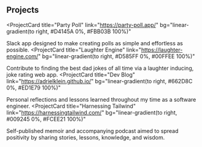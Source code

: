 ## Projects

<ProjectCard
  title="Party Poll"
  link="https://party-poll.app/"
  bg="linear-gradient(to right, #D4145A 0%, #FBB03B 100%)"
>
  Slack app designed to make creating polls as simple and effortless as possible.
</ProjectCard>
<ProjectCard
  title="Laughter Engine"
  link="https://laughter-engine.com/"
  bg="linear-gradient(to right, #D585FF 0%, #00FFEE 100%)"
>
  Contribute to finding the best dad jokes of all time via a laughter inducing, joke rating web app.
</ProjectCard>
<ProjectCard
  title="Dev Blog"
  link="https://adrielklein.github.io/"
  bg="linear-gradient(to right, #662D8C 0%, #ED1E79 100%)"
>
 Personal reflections and lessons learned throughout my time as a software engineer.
</ProjectCard>
<ProjectCard
  title="Harnessing Tailwind"
  link="https://harnessingtailwind.com/"
  bg="linear-gradient(to right, #009245 0%, #FCEE21 100%)"
>
  Self-published memoir and accompanying podcast aimed to spread positivity by sharing stories, lessons, knowledge, and wisdom.
</ProjectCard>



